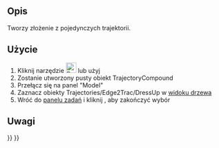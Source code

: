 <languages/>

{{Docnav/pl
|[[Robot_TrajectoryDressUp/pl|Nadpisz trajektorię]]
|
|[[Robot_Workbench/pl|środowisko pracy Robot]]
|IconL=Robot_TrajectoryDressUp.svg
|IconR=
|IconC=Workbench_Robot.svg
}}

{{GuiCommand/pl
|Name=Robot TrajectoryCompound
|Name/pl=Robot: Złożenie trajektorii
|MenuLocation=Robot → Złożenie trajektorii
|Workbenches=[[Robot_Workbench/pl|Robot]]
}}

<span id="Description"></span>
==Opis==

Tworzy złożenie z pojedynczych trajektorii.

<span id="Usage"></span>
==Użycie==

# Kliknij narzędzie [[Image:Robot_TrajectoryCompound.svg|24px]] lub użyj {{MenuCommand|Robot → Złożenie trajektorii}}
# Zostanie utworzony pusty obiekt TrajectoryCompound
# Przełącz się na panel "Model"
# Zaznacz obiekty Trajectories/Edge2Trac/DressUp w [[Tree_view/pl|widoku drzewa]]
# Wróć do [[Task_panel/pl|panelu zadań]] i kliknij {{KEY|OK}}, aby zakończyć wybór

<span id="Notes"></span>
==Uwagi==


{{Docnav/pl
|[[Robot_TrajectoryDressUp/pl|Nadpisz trajektorię]]
|
|[[Robot_Workbench/pl|środowisko pracy Robot]]
|IconL=Robot_TrajectoryDressUp.svg
|IconR=
|IconC=Workbench_Robot.svg
}}

{{Robot_Tools_navi{{#translation:}}}}
{{Userdocnavi{{#translation:}}}}